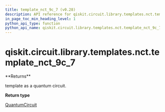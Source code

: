 ```yaml
---
title: template_nct_9c_7 (v0.28)
description: API reference for qiskit.circuit.library.templates.nct.template_nct_9c_7 in qiskit v0.28
in_page_toc_min_heading_level: 1
python_api_type: function
python_api_name: qiskit.circuit.library.templates.nct.template_nct_9c_7
---
```


<span id="qiskit-circuit-library-templates-nct-template-nct-9c-7" />

# qiskit.circuit.library.templates.nct.template\_nct\_9c\_7

<Function id="qiskit.circuit.library.templates.nct.template_nct_9c_7" isDedicatedPage={true} github="https://github.com/qiskit/qiskit/tree/stable/0.18/qiskit/circuit/library/templates/nct/template_nct_9c_7.py" signature="template_nct_9c_7()">
  **Returns**

  template as a quantum circuit.

  **Return type**

  [QuantumCircuit](qiskit.circuit.QuantumCircuit "qiskit.circuit.QuantumCircuit")
</Function>

